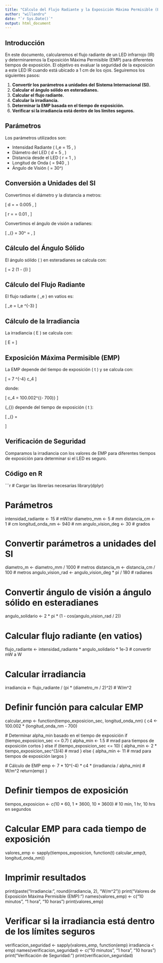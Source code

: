 ```yaml
---
title: "Cálculo del Flujo Radiante y la Exposición Máxima Permisible (EMP)"
author: "willandru"
date: "`r Sys.Date()`"
output: html_document
---
```


## Introducción

En este documento, calcularemos el flujo radiante de un LED infrarrojo (IR) y determinaremos la Exposición Máxima Permisible (EMP) para diferentes tiempos de exposición. El objetivo es evaluar la seguridad de la exposición a este LED IR cuando está ubicado a 1 cm de los ojos. Seguiremos los siguientes pasos:

1. **Convertir los parámetros a unidades del Sistema Internacional (SI).**
2. **Calcular el ángulo sólido en esteradianes.**
3. **Calcular el flujo radiante.**
4. **Calcular la irradiancia.**
5. **Determinar la EMP basada en el tiempo de exposición.**
6. **Verificar si la irradiancia está dentro de los límites seguros.**

## Parámetros

Los parámetros utilizados son:

- Intensidad Radiante \( I_e = 15 \, \text{mW/sr} \)
- Diámetro del LED \( d = 5 \, \text{mm} \)
- Distancia desde el LED \( r = 1 \, \text{cm} \)
- Longitud de Onda \( \lambda = 940 \, \text{nm} \)
- Ángulo de Visión \( \theta = 30^\circ \)

## Conversión a Unidades del SI

Convertimos el diámetro y la distancia a metros:

\[
d = \frac{5 \, \text{mm}}{1000} = 0.005 \, \text{m}
\]

\[
r = \frac{1 \, \text{cm}}{100} = 0.01 \, \text{m}
\]

Convertimos el ángulo de visión a radianes:

\[
\theta_{\text{rad}} = 30^\circ \times \frac{\pi}{180} = \frac{\pi}{6} \, \text{rad}
\]

## Cálculo del Ángulo Sólido

El ángulo sólido \( \Omega \) en esteradianes se calcula con:

\[
\Omega = 2 \pi \left(1 - \cos \left(\frac{\theta}{2}\right)\right)
\]

## Cálculo del Flujo Radiante

El flujo radiante \( \Phi_e \) en vatios es:

\[
\Phi_e = I_e \times \Omega \times 10^{-3}
\]

## Cálculo de la Irradiancia

La irradiancia \( E \) se calcula con:

\[
E = \frac{\Phi_e}{\pi \left(\frac{d}{2}\right)^2}
\]

## Exposición Máxima Permisible (EMP)

La EMP depende del tiempo de exposición \( t \) y se calcula con:

\[
\text{EMP} = 7 \times 10^{-4} \times c_4 \times \frac{E}{\alpha_{\text{min}}}
\]

donde:

\[
c_4 = 100.002^{(\lambda - 700)}
\]

\(\alpha_{\text{min}}\) depende del tiempo de exposición \( t \):

\[
\alpha_{\text{min}} =
\begin{cases} 
1.5 \, \text{mrad} & \text{si } t \leq 0.7 \, \text{s} \\
2 \times t^{3/4} \, \text{mrad} & \text{si } 0.7 < t \leq 10 \, \text{s} \\
11 \, \text{mrad} & \text{si } t > 10 \, \text{s}
\end{cases}
\]

## Verificación de Seguridad

Comparamos la irradiancia con los valores de EMP para diferentes tiempos de exposición para determinar si el LED es seguro.

## Código en R

```r
# Cargar las librerías necesarias
library(dplyr)

# Parámetros
intensidad_radiante <- 15 # mW/sr
diametro_mm <- 5 # mm
distancia_cm <- 1 # cm
longitud_onda_nm <- 940 # nm
angulo_vision_deg <- 30 # grados

# Convertir parámetros a unidades del SI
diametro_m <- diametro_mm / 1000 # metros
distancia_m <- distancia_cm / 100 # metros
angulo_vision_rad <- angulo_vision_deg * pi / 180 # radianes

# Convertir ángulo de visión a ángulo sólido en esteradianes
angulo_solidario <- 2 * pi * (1 - cos(angulo_vision_rad / 2))

# Calcular flujo radiante (en vatios)
flujo_radiante <- intensidad_radiante * angulo_solidario * 1e-3 # convertir mW a W

# Calcular irradiancia
irradiancia <- flujo_radiante / (pi * (diametro_m / 2)^2) # W/m^2

# Definir función para calcular EMP
calcular_emp <- function(tiempo_exposicion_sec, longitud_onda_nm) {
  c4 <- 100.002 * (longitud_onda_nm - 700)
  
  # Determinar alpha_min basado en el tiempo de exposición
  if (tiempo_exposicion_sec <= 0.7) {
    alpha_min <- 1.5 # mrad para tiempos de exposición cortos
  } else if (tiempo_exposicion_sec <= 10) {
    alpha_min <- 2 * tiempo_exposicion_sec^(3/4) # mrad
  } else {
    alpha_min <- 11 # mrad para tiempos de exposición largos
  }
  
  # Cálculo de EMP
  emp <- 7 * 10^(-4) * c4 * (irradiancia / alpha_min) # W/m^2
  return(emp)
}

# Definir tiempos de exposición
tiempos_exposicion <- c(10 * 60, 1 * 3600, 10 * 3600) # 10 min, 1 hr, 10 hrs en segundos

# Calcular EMP para cada tiempo de exposición
valores_emp <- sapply(tiempos_exposicion, function(t) calcular_emp(t, longitud_onda_nm))

# Imprimir resultados
print(paste("Irradiancia: ", round(irradiancia, 2), "W/m^2"))
print("Valores de Exposición Máxima Permisible (EMP):")
names(valores_emp) <- c("10 minutos", "1 hora", "10 horas")
print(valores_emp)

# Verificar si la irradiancia está dentro de los límites seguros
verificacion_seguridad <- sapply(valores_emp, function(emp) irradiancia < emp)
names(verificacion_seguridad) <- c("10 minutos", "1 hora", "10 horas")
print("Verificación de Seguridad:")
print(verificacion_seguridad)
